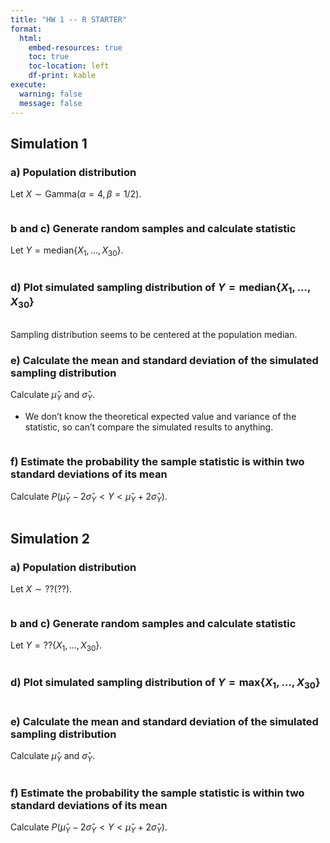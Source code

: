 ```yaml
---
title: "HW 1 -- R STARTER"
format:
  html:
    embed-resources: true
    toc: true
    toc-location: left
    df-print: kable
execute: 
  warning: false
  message: false
---
```


## Simulation 1 

### a) Population distribution

Let $X \sim \text{Gamma}(\alpha = 4, \beta = 1/2)$.

```r


```

### b and c) Generate random samples and calculate statistic

Let $Y = \text{median}\{X_1, \ldots, X_{30}\}$.

```r


```

### d) Plot simulated sampling distribution of $Y = \text{median}\{X_1, \ldots, X_{30}\}$

```r


```

Sampling distribution seems to be centered at the population median.

### e) Calculate the mean and standard deviation of the simulated sampling distribution

Calculate $\hat{\mu}_Y$ and $\hat{\sigma}_Y$.

- We don't know the theoretical expected value and variance of the statistic, so can't compare the simulated results to anything.

```r


```

### f) Estimate the probability the sample statistic is within two standard deviations of its mean

Calculate $P(\hat{\mu}_Y - 2 \hat{\sigma}_Y < Y < \hat{\mu}_Y + 2 \hat{\sigma}_Y)$.

```r


```

## Simulation 2

### a) Population distribution

Let $X \sim \text{??}(??)$.

```r


```

### b and c) Generate random samples and calculate statistic

Let $Y = \text{??}\{X_1, \ldots, X_{30}\}$.

```r


```

### d) Plot simulated sampling distribution of $Y = \text{max}\{X_1, \ldots, X_{30}\}$

```r



```

### e) Calculate the mean and standard deviation of the simulated sampling distribution

Calculate $\hat{\mu}_Y$ and $\hat{\sigma}_Y$.

```r



```

### f) Estimate the probability the sample statistic is within two standard deviations of its mean

Calculate $P(\hat{\mu}_Y - 2 \hat{\sigma}_Y < Y < \hat{\mu}_Y + 2 \hat{\sigma}_Y)$.

```r



```